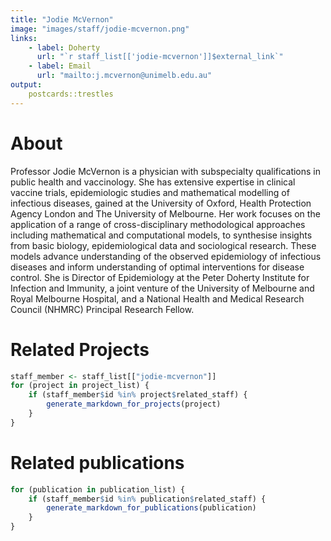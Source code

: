 ```yaml
---
title: "Jodie McVernon"
image: "images/staff/jodie-mcvernon.png"
links:
    - label: Doherty
      url: "`r staff_list[['jodie-mcvernon']]$external_link`"
    - label: Email
      url: "mailto:j.mcvernon@unimelb.edu.au"
output:
    postcards::trestles
---
```

   
# About
Professor Jodie McVernon is a physician with subspecialty qualifications in 
public health and vaccinology. She has extensive expertise in clinical vaccine
trials, epidemiologic studies and mathematical modelling of infectious
diseases, gained at the University of Oxford, Health Protection Agency London
and The University of Melbourne. Her work focuses on the application of a
range of cross-disciplinary methodological approaches including mathematical
and computational models, to synthesise insights from basic biology, 
epidemiological data and sociological research. These models advance
understanding of the observed epidemiology of infectious diseases and
inform understanding of optimal interventions for disease control. She is
Director of Epidemiology at the Peter Doherty Institute for Infection 
and Immunity, a joint venture of the University of Melbourne and Royal 
Melbourne Hospital, and a National Health and Medical Research Council 
(NHMRC) Principal Research Fellow. 

# Related Projects

```r
staff_member <- staff_list[["jodie-mcvernon"]]
for (project in project_list) {
    if (staff_member$id %in% project$related_staff) {
        generate_markdown_for_projects(project)
    }
}
```

# Related publications

```r
for (publication in publication_list) {
    if (staff_member$id %in% publication$related_staff) {
        generate_markdown_for_publications(publication)
    }
}
```
